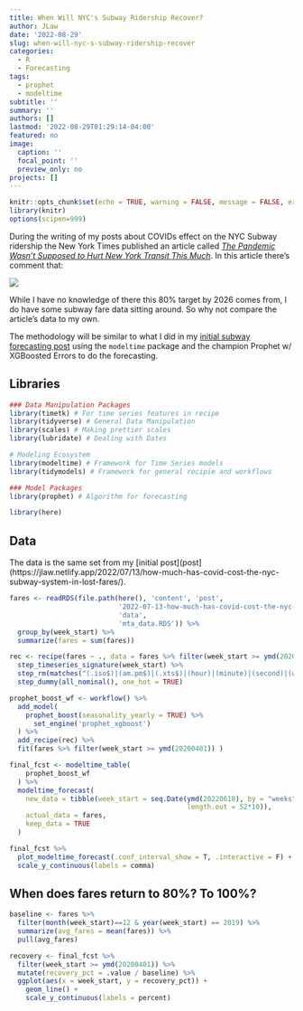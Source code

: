 ```yaml
---
title: When Will NYC's Subway Ridership Recover?
author: JLaw
date: '2022-08-29'
slug: when-will-nyc-s-subway-ridership-recover
categories:
  - R
  - Forecasting
tags:
  - prophet
  - modeltime
subtitle: ''
summary: ''
authors: []
lastmod: '2022-08-29T01:29:14-04:00'
featured: no
image:
  caption: ''
  focal_point: ''
  preview_only: no
projects: []
---
```


```r
knitr::opts_chunk$set(echo = TRUE, warning = FALSE, message = FALSE, error = FALSE)
library(knitr)
options(scipen=999)
```

During the writing of my posts about COVIDs effect on the NYC Subway ridership the New York Times published an article called [*The Pandemic Wasn’t Supposed to Hurt New York Transit This Much*](https://www.nytimes.com/2022/08/15/nyregion/mta-nyc-budget.html).  In this article there's comment that:

![](nytimes.PNG)

While I have no knowledge of there this 80% target by 2026 comes from, I do have some subway fare data sitting around.  So why not compare the article's data to my own.

The methodology will be similar to what I did in my [initial subway forecasting post](https://jlaw.netlify.app/2022/07/13/how-much-has-covid-cost-the-nyc-subway-system-in-lost-fares/) using the `modeltime` package and the champion Prophet w/ XGBoosted Errors to do the forecasting.

## Libraries
```r
### Data Manipulation Packages
library(timetk) # For time series features in recipe
library(tidyverse) # General Data Manipulation
library(scales) # Making prettier scales
library(lubridate) # Dealing with Dates

# Modeling Ecosystem
library(modeltime) # Framework for Time Series models
library(tidymodels) # Framework for general recipie and workflows

### Model Packages
library(prophet) # Algorithm for forecasting

```

```r
library(here)
```

## Data

The data is the same set from my [initial post](post](https://jlaw.netlify.app/2022/07/13/how-much-has-covid-cost-the-nyc-subway-system-in-lost-fares/).  

```r
fares <- readRDS(file.path(here(), 'content', 'post', 
                           '2022-07-13-how-much-has-covid-cost-the-nyc-subway-system-in-lost-fares', 
                           'data',
                           'mta_data.RDS')) %>% 
  group_by(week_start) %>% 
  summarize(fares = sum(fares))
```


```r
rec <- recipe(fares ~ ., data = fares %>% filter(week_start >= ymd(20200401))) %>%
  step_timeseries_signature(week_start) %>% 
  step_rm(matches("(.iso$)|(am.pm$)|(.xts$)|(hour)|(minute)|(second)|(wday)")) %>% 
  step_dummy(all_nominal(), one_hot = TRUE)
```

```r
prophet_boost_wf <- workflow() %>%
  add_model(
    prophet_boost(seasonality_yearly = TRUE) %>%
      set_engine('prophet_xgboost')
  ) %>% 
  add_recipe(rec) %>%
  fit(fares %>% filter(week_start >= ymd(20200401)) )
```


```r
final_fcst <- modeltime_table(
    prophet_boost_wf
  ) %>% 
  modeltime_forecast(
    new_data = tibble(week_start = seq.Date(ymd(20220618), by = "weeks", 
                                            length.out = 52*10)),
    actual_data = fares,
    keep_data = TRUE
  )
```

```r
final_fcst %>% 
  plot_modeltime_forecast(.conf_interval_show = T, .interactive = F) + 
  scale_y_continuous(labels = comma)
```

## When does fares return to 80%?  To 100%?

```r
baseline <- fares %>% 
  filter(month(week_start)==12 & year(week_start) == 2019) %>% 
  summarize(avg_fares = mean(fares)) %>% 
  pull(avg_fares)

recovery <- final_fcst %>% 
  filter(week_start >= ymd(20200401)) %>% 
  mutate(recovery_pct = .value / baseline) %>% 
  ggplot(aes(x = week_start, y = recovery_pct)) + 
    geom_line() + 
    scale_y_continuous(labels = percent)

```

